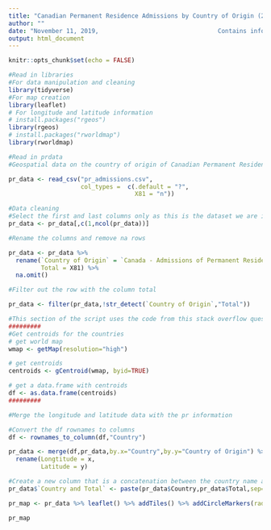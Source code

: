 ```yaml
---
title: "Canadian Permanent Residence Admissions by Country of Origin (2019 Total) "
author: ""
date: "November 11, 2019,                                 Contains information licensed under the Open Government Licence – Canada.                                                  License: https://open.canada.ca/en/open-government-licence-canada"
output: html_document
---
```


```r
knitr::opts_chunk$set(echo = FALSE)
```


```r
#Read in libraries
#For data manipulation and cleaning
library(tidyverse)
#For map creation
library(leaflet)
# For longitude and latitude information
# install.packages("rgeos")
library(rgeos)
# install.packages("rworldmap")
library(rworldmap)
```

```r
#Read in prdata
#Geospatial data on the country of origin of Canadian Permanent Residents

pr_data <- read_csv("pr_admissions.csv", 
                    col_types =  c(.default = "?",
                                   X81 = "n"))
```


```r
#Data cleaning
#Select the first and last columns only as this is the dataset we are interested in
pr_data <- pr_data[,c(1,ncol(pr_data))]

#Rename the columns and remove na rows

pr_data <- pr_data %>% 
  rename(`Country of Origin` = `Canada - Admissions of Permanent Residents by Country of Citizenship, January 2015 - August 2019`,
         Total = X81) %>% 
  na.omit()

#Filter out the row with the column total

pr_data <- filter(pr_data,!str_detect(`Country of Origin`,"Total"))

#This section of the script uses the code from this stack overflow question - https://gis.stackexchange.com/questions/71921/list-of-central-coordinates-centroid-for-all-countries
#########
#Get centroids for the countries
# get world map
wmap <- getMap(resolution="high")

# get centroids
centroids <- gCentroid(wmap, byid=TRUE)

# get a data.frame with centroids
df <- as.data.frame(centroids)
#########

#Merge the longitude and latitude data with the pr information

#Convert the df rownames to columns
df <- rownames_to_column(df,"Country")

pr_data <- merge(df,pr_data,by.x="Country",by.y="Country of Origin") %>% 
  rename(Longtitude = x,
         Latitude = y)

#Create a new column that is a concatenation between the country name and the total
pr_data$`Country and Total` <- paste(pr_data$Country,pr_data$Total,sep=", ")

```

```r
pr_map <- pr_data %>% leaflet() %>% addTiles() %>% addCircleMarkers(radius = as.numeric(pr_data$Total)/1000,label = pr_data$`Country and Total`, fill= pr_data$Total, lng = pr_data$Longtitude, lat=pr_data$Latitude)

pr_map


```